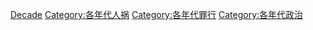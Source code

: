 {{portal|恐怖主義}}

[[Category:依時間劃分的恐怖活動|Decade]]
[[Category:各年代人祸|Category:各年代人祸]]
[[Category:各年代罪行|Category:各年代罪行]]
[[Category:各年代政治|Category:各年代政治]]